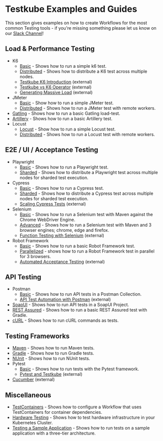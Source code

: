 # Testkube Examples and Guides

This section gives examples on how to create Workflows for the most common Testing tools - if you're missing
something please let us know on our [Slack Channel](https://bit.ly/testkube-slack)!

## Load & Performance Testing

- K6
  - [Basic](k6-basic) - Shows how to run a simple k6 test.
  - [Distributed](k6-distributed) - Shows how to distribute a K6 test across multiple nodes.
  - [Testkube K6 Introduction](https://testkube.io/blog/load-testing-in-kubernetes-with-k6-and-testkube) (external)
  - [Testkube vs K6 Operator](https://testkube.io/learn/comparing-the-k6-operator-vs-testkube-for-load-testing) (external)
  - [Generating Massive Load](https://testkube.io/learn/a-guide-to-scalable-and-heavy-load-testing-with-k6-and-testkube) (external)
- JMeter
  - [Basic](jmeter-basic) - Show how to run a simple JMeter test.
  - [Distributed](jmeter-distributed) - Shows how to run a JMeter test with remote workers.
- [Gatling](gatling-basic) - Shows how to run a basic Gatling load-test.
- [Artillery](artillery-basic) - Shows how to run a basic Artillery test.
- Locust
  - [Locust](locust-basic) - Show how to run a simple Locust test.
  - [Distributed](locust-distributed) - Shows how to run a Locust test with remote workers.

## E2E / UI / Acceptance Testing

- Playwright
  - [Basic](playwright-basic) - Shows how to run a Playwright test.
  - [Sharded](playwright-sharded) - Shows how to distribute a Playwright test across multiple nodes for sharded test execution.
- Cypress
  - [Basic](cypress-basic) - Shows how to run a Cypress test.
  - [Sharded](cypress-sharded) - Shows how to distribute a Cypress test across multiple nodes for sharded test execution.
  - [Scaling Cypress Tests](https://testkube.io/learn/scaling-cypress-tests-parallelise-your-end-to-end-tests-with-testkube) (external)
- Selenium
  - [Basic](selenium-basic) - Shows how to run a Selenium test with Maven against the Chrome WebDriver Engine.
  - [Advanced](selenium-advanced) - Shows how to run a Selenium test with Maven and 3 browser engines; chrome, edge and firefox.
  - [Function Testing with Selenium](https://testkube.io/learn/functional-testing-with-selenium-in-testkube) (external)
- Robot Framework
  - [Basic](robot-framework-basic) - Shows how to run a basic Robot Framework test.
  - [Parallelized](robot-framework-parallel) - shows how to run a Robot Framework test in parallel for 3 browsers.
  - [Automated Acceptance Testing](https://testkube.io/learn/automated-acceptance-testing-with-robot-framework-and-testkube) (external)

## API Testing

- Postman
  - [Basic](postman-basic) - Shows how to run API tests in a Postman Collection.
  - [API Test Automation with Postman](https://testkube.io/learn/functional-testing-with-selenium-in-testkube) (external)
- [SoapUI](soapui-basic) - Shows how to run API tests in a SoapUI Project.
- [REST Assured](rest-assured-based) - Shows how to run a basic REST Assured test with Gradle.
- [cURL](curl-basic) - Shows how to run cURL commands as tests.

## Testing Frameworks

- [Maven](maven-basic) - Shows how to run Maven tests.
- [Gradle](gradle-basic) - Shows how to run Gradle tests.
- [NUnit](nunit-basic) - Shows how to run NUnit tests.
- Pytest
  - [Basic](pytest-basic) - Shows how to run tests with the Pytest framework.
  - [Pytest and Testkube](https://testkube.io/learn/testing-kubernetes-applications-with-pytest-and-testkube-a-complete-guide) (external)
- [Cucumber](https://testkube.io/learn/simplify-bdd-testing-for-distributed-java-applications-with-testkube) (external)

## Miscellaneous

- [TestContainers](test-containers-basic) - Shows how to configure a Workflow that uses TestContainers for container dependencies.
- [Hardware Testing](https://testkube.io/blog/implementing-kubernetes-native-hardware-testing-with-testkube) - Shows how to test hardware infrastructure in your Kubernetes Cluster.
- [Testing a Sample Application](/articles/tutorial/example) - Shows how to run tests on a sample application with a three-tier architecture.

